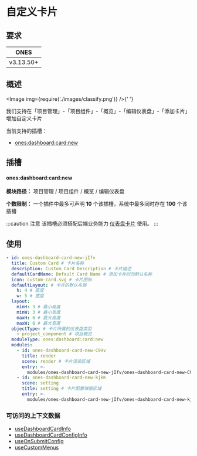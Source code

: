 
# 自定义卡片

## 要求

|   ONES    |
| :-------: |
| v3.13.50+ |

## 概述

<Image img={require('./images/classify.png')} />{' '}

我们支持在「项目管理」-「项目组件」-「概览」-「编辑仪表盘」-「添加卡片」增加自定义卡片

当前支持的插槽：

- [ones:dashboard:card:new](#ones:dashboard:card:new)

## 插槽

#### ones:dashboard:card:new

**模块路径：** 项目管理 / 项目组件 / 概览 / 编辑仪表盘

**个数限制：** 一个插件中最多可声明 **10** 个该插槽，系统中最多同时存在 **100** 个该插槽

:::caution 注意
该插槽必须搭配后端业务能力 [仪表盘卡片](../../../../../../business/project/custom-card/custom-card.mdx) 使用。
:::

## 使用

```yaml
- id: ones-dashboard-card-new-jIfv
  title: Custom Card # 卡片名称
  description: Custom Card Description # 卡片描述
  defaultCardName: Default Card Name # 添加卡片时的默认名称
  icon: custom-card.svg # 卡片图标
  defaultLayout: # 卡片的默认布局
    h: 4 # 高度
    w: 5 # 宽度
  layout:
    minH: 3 # 最小高度
    minW: 3 # 最小宽度
    maxH: 6 # 最大高度
    maxW: 6 # 最大宽度
  objectType: # 卡片所属的仪表盘类型
    - project_component # 项目概览
  moduleType: ones:dashboard:card:new
  modules:
    - id: ones-dashboard-card-new-C9Hv
      title: render
      scene: render # 卡片渲染区域
      entry: >-
        modules/ones-dashboard-card-new-jIfv/ones-dashboard-card-new-C9Hv/index.html
    - id: ones-dashboard-card-new-kjkK
      scene: setting
      title: setting # 卡片配置弹窗区域
      entry: >-
        modules/ones-dashboard-card-new-jIfv/ones-dashboard-card-new-kjkK/index.html
```

### 可访问的上下文数据

- [useDashboardCardInfo](../../../../../../../reference/packages/store/store.md#useDashboardCardInfo)
- [useDashboardCardConfigInfo](../../../../../../../reference/packages/store/store.md#useDashboardCardConfigInfo)
- [useOnSubmitConfig](../../../../../../../reference/packages/bridge/bridge.mdx#useOnSubmitConfig)
- [useCustomMenus](../../../../../../../reference/packages/bridge/bridge.mdx#useCustomMenus)
